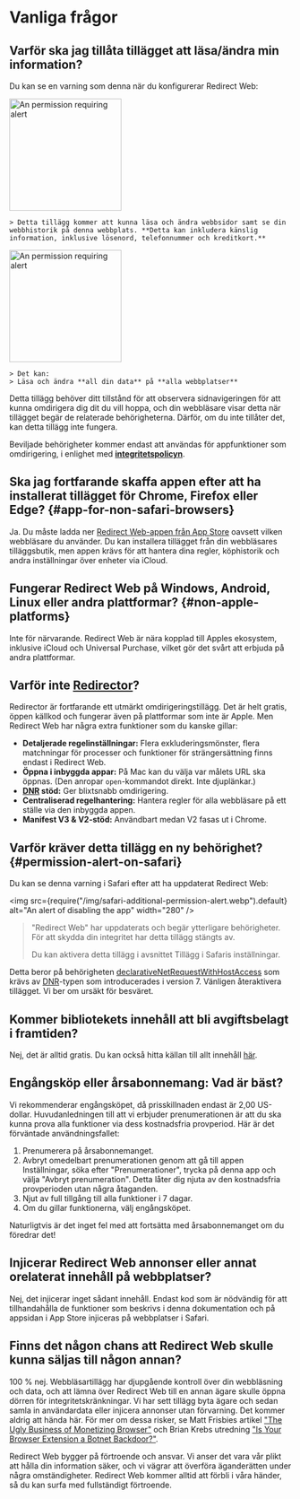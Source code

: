 
# Vanliga frågor

## Varför ska jag tillåta tillägget att läsa/ändra min information?

Du kan se en varning som denna när du konfigurerar Redirect Web:

<IfBrowserStore stores='appStore'>
    <Image src={PermissionAlertSafari} alt="An permission requiring alert" width="200" margin="0 0 16px 0" hasShadow={true} />

    > Detta tillägg kommer att kunna läsa och ändra webbsidor samt se din webbhistorik på denna webbplats. **Detta kan inkludera känslig information, inklusive lösenord, telefonnummer och kreditkort.**
</IfBrowserStore>

<IfBrowserStore stores='appStore' includes={false}>
    <Image src={PermissionAlertChrome} alt="An permission requiring alert" height="200" hasRoundedCorners={true} hasShadow={true} margin="0 0 16px 0" />

    > Det kan:  
    > Läsa och ändra **all din data** på **alla webbplatser**
</IfBrowserStore>

Detta tillägg behöver ditt tillstånd för att observera sidnavigeringen för att kunna omdirigera dig dit du vill hoppa, och din webbläsare visar detta när tillägget begär de relaterade behörigheterna. Därför, om du inte tillåter det, kan detta tillägg inte fungera.

Beviljade behörigheter kommer endast att användas för appfunktioner som omdirigering, i enlighet med **[integritetspolicyn](./privacy-policy)**.

## Ska jag fortfarande skaffa appen efter att ha installerat tillägget för Chrome, Firefox eller Edge? \{#app-for-non-safari-browsers}

Ja. Du måste ladda ner [Redirect Web-appen från App Store](https://apps.apple.com/app/id1571283503) oavsett vilken webbläsare du använder. Du kan installera tillägget från din webbläsares tilläggsbutik, men appen krävs för att hantera dina regler, köphistorik och andra inställningar över enheter via iCloud.

## Fungerar Redirect Web på Windows, Android, Linux eller andra plattformar? \{#non-apple-platforms}

Inte för närvarande. Redirect Web är nära kopplad till Apples ekosystem, inklusive iCloud och Universal Purchase, vilket gör det svårt att erbjuda på andra plattformar.

## Varför inte [Redirector](https://github.com/einaregilsson/Redirector)?

Redirector är fortfarande ett utmärkt omdirigeringstillägg. Det är helt gratis, öppen källkod och fungerar även på plattformar som inte är Apple. Men Redirect Web har några extra funktioner som du kanske gillar:

*   **Detaljerade regelinställningar:** Flera exkluderingsmönster, flera matchningar för processer och funktioner för strängersättning finns endast i Redirect Web.
*   **Öppna i inbyggda appar:** På Mac kan du välja var målets URL ska öppnas. (Den anropar `open`-kommandot direkt. Inte djuplänkar.)
*   **[DNR](https://blog.mozilla.org/addons/2023/05/17/declarativenetrequest-available-in-firefox/) stöd:** Ger blixtsnabb omdirigering.
*   **Centraliserad regelhantering:** Hantera regler för alla webbläsare på ett ställe via den inbyggda appen.
*   **Manifest V3 & V2-stöd:** Användbart medan V2 fasas ut i Chrome.

## Varför kräver detta tillägg en ny behörighet? \{#permission-alert-on-safari}

Du kan se denna varning i Safari efter att ha uppdaterat Redirect Web:

<img src={require("/img/safari-additional-permission-alert.webp").default} alt="An alert of disabling the app" width="280" />

> "Redirect Web" har uppdaterats och begär ytterligare behörigheter. För att skydda din integritet har detta tillägg stängts av.
>
> Du kan aktivera detta tillägg i avsnittet Tillägg i Safaris inställningar.

Detta beror på behörigheten [declarativeNetRequestWithHostAccess](https://developer.apple.com/documentation/safariservices/safari_web_extensions/blocking_content_with_your_safari_web_extension) som krävs av [DNR](./rule-settings#type)-typen som introducerades i version 7. Vänligen återaktivera tillägget. Vi ber om ursäkt för besväret.

## Kommer bibliotekets innehåll att bli avgiftsbelagt i framtiden?

Nej, det är alltid gratis. Du kan också hitta källan till allt innehåll [här](https://github.com/mshibanami/redirect-web/tree/main/library).

## Engångsköp eller årsabonnemang: Vad är bäst?

Vi rekommenderar engångsköpet, då prisskillnaden endast är 2,00 US-dollar.
Huvudanledningen till att vi erbjuder prenumerationen är att du ska kunna prova alla funktioner via dess kostnadsfria provperiod. Här är det förväntade användningsfallet:

1.  Prenumerera på årsabonnemanget.
2.  Avbryt omedelbart prenumerationen genom att gå till appen Inställningar, söka efter "Prenumerationer", trycka på denna app och välja "Avbryt prenumeration". Detta låter dig njuta av den kostnadsfria provperioden utan några åtaganden.
3.  Njut av full tillgång till alla funktioner i 7 dagar.
4.  Om du gillar funktionerna, välj engångsköpet.

Naturligtvis är det inget fel med att fortsätta med årsabonnemanget om du föredrar det!

## Injicerar Redirect Web annonser eller annat orelaterat innehåll på webbplatser?

Nej, det injicerar inget sådant innehåll. Endast kod som är nödvändig för att tillhandahålla de funktioner som beskrivs i denna dokumentation och på appsidan i App Store injiceras på webbplatser i Safari.

## Finns det någon chans att Redirect Web skulle kunna säljas till någon annan?

100 % nej. Webbläsartillägg har djupgående kontroll över din webbläsning och data, och att lämna över Redirect Web till en annan ägare skulle öppna dörren för integritetskränkningar. Vi har sett tillägg byta ägare och sedan samla in användardata eller injicera annonser utan förvarning. Det kommer aldrig att hända här. För mer om dessa risker, se Matt Frisbies artikel ["The Ugly Business of Monetizing Browser"](https://mattfrisbie.substack.com/p/the-ugly-business-of-monetizing-browser) och Brian Krebs utredning ["Is Your Browser Extension a Botnet Backdoor?"](https://krebsonsecurity.com/2021/03/is-your-browser-extension-a-botnet-backdoor/).

Redirect Web bygger på förtroende och ansvar. Vi anser det vara vår plikt att hålla din information säker, och vi vägrar att överföra äganderätten under några omständigheter. Redirect Web kommer alltid att förbli i våra händer, så du kan surfa med fullständigt förtroende.